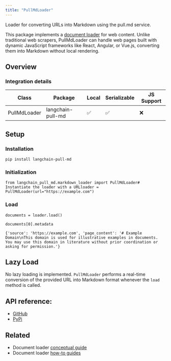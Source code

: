 ```yaml
---
title: "PullMdLoader"
---
```


Loader for converting URLs into Markdown using the pull.md service.

This package implements a [document loader](/src/oss/concepts/document_loaders) for web content. Unlike traditional web scrapers, PullMdLoader can handle web pages built with dynamic JavaScript frameworks like React, Angular, or Vue.js, converting them into Markdown without local rendering.

## Overview

### Integration details

| Class        | Package           | Local | Serializable | JS Support |
| ------------ | ----------------- | ----- | ------------ | ---------- |
| PullMdLoader | langchain-pull-md | ✅     | ✅            | ❌          |

## Setup

### Installation

```
pip install langchain-pull-md
```

### Initialization

```
from langchain_pull_md.markdown_loader import PullMdLoader# Instantiate the loader with a URLloader = PullMdLoader(url="https://example.com")
```

### Load

```
documents = loader.load()
```

```
documents[0].metadata
```

```
{'source': 'https://example.com', 'page_content': '# Example Domain\nThis domain is used for illustrative examples in documents. You may use this domain in literature without prior coordination or asking for permission.'}
```

## Lazy Load

No lazy loading is implemented. `PullMdLoader` performs a real-time conversion of the provided URL into Markdown format whenever the `load` method is called.

## API reference:

* [GitHub](https://github.com/chigwell/langchain-pull-md)
* [PyPi](https://pypi.org/project/langchain-pull-md/)

## Related

* Document loader [conceptual guide](/src/oss/concepts/document_loaders)
* Document loader [how-to guides](/src/oss/how_to/#document-loaders)
